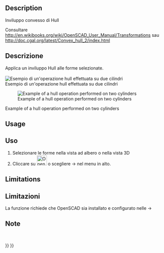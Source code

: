 <languages/>

<div class="mw-translate-fuzzy">
{{Docnav/it|[[OpenSCAD_MeshBoolean/it|Booleane su Mesh]]|[[OpenSCAD_Minkowski/it|Minkowski]]|[[OpenSCAD_Workbench/it|OpenSCAD]]|IconL=OpenSCAD_MeshBoolean.png|IconC=OpenSCADWorkbench.svg|IconR=OpenSCAD_Minkowski.png}}
</div>

<div class="mw-translate-fuzzy">
{{GuiCommand/it|Name=OpenSCAD Hull|Name/it=Hull|MenuLocation=OpenSCAD → Hull‏‎||Workbenches=[[OpenSCAD_Workbench/it|OpenSCAD]]|Shortcut=|SeeAlso=}}
</div>

<div lang="en" dir="ltr" class="mw-content-ltr">
==Description==
</div> 

<div class="mw-translate-fuzzy">
Inviluppo convesso di Hull

Consultare http://en.wikibooks.org/wiki/OpenSCAD_User_Manual/Transformations sau http://doc.cgal.org/latest/Convex_hull_2/index.html

==Descrizione==
Applica un inviluppo Hull alle forme selezionate.
<br />
<br />
[[Image:Hull_example.jpg|Esempio di un'operazione hull effettuata su due cilindri]]
<br />
Esempio di un'operazione hull effettuata su due cilindri
</div>

<div lang="en" dir="ltr" class="mw-content-ltr">
[[Image:Hull_example.jpg|Example of a hull operation performed on two cylinders]]
</div>

<div lang="en" dir="ltr" class="mw-content-ltr">
Example of a hull operation performed on two cylinders
</div>

<div lang="en" dir="ltr" class="mw-content-ltr">
==Usage==
</div> 

<div class="mw-translate-fuzzy">
==Uso==
#Selezionare le forme nella vista ad albero o nella vista 3D
#Cliccare su [[Image:OpenSCAD_Hull.png|32px]] o scegliere {{KEY| OpenSCAD}}  →  {{KEY|[[Image:OpenSCAD_Hull.png|32px]] Hull}} nel menu in alto.
</div>

<div lang="en" dir="ltr" class="mw-content-ltr">
==Limitations==
</div> 

<div class="mw-translate-fuzzy">
==Limitazioni==
La funzione richiede che OpenSCAD sia installato e configurato nelle {{KEY|Modifica}}  → {{KEY| Preferenze}}
<br />
</div>

<span id="Notes"></span>
<div class="mw-translate-fuzzy">
==Note==
<br />
</div>


<div class="mw-translate-fuzzy">
{{Docnav/it|[[OpenSCAD_MeshBoolean/it|Booleane su Mesh]]|[[OpenSCAD_Minkowski/it|Minkowski]]|[[OpenSCAD_Workbench/it|OpenSCAD]]|IconL=OpenSCAD_MeshBoolean.png|IconC=OpenSCADWorkbench.svg|IconR=OpenSCAD_Minkowski.png}}
</div>

{{OpenSCAD_Tools_navi{{#translation:}}}}
{{Userdocnavi{{#translation:}}}}